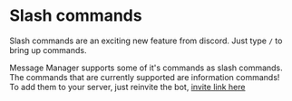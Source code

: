 # Slash commands

Slash commands are an exciting new feature from discord. Just type `/` to bring up commands.

Message Manager supports some of it's commands as slash commands.  
The commands that are currently supported are information commands!  
To add them to your server, just reinvite the bot, [invite link here](https://messagemanager.xyz/invite)
